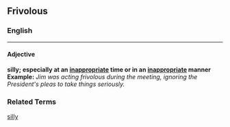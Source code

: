 ==Frivolous==
===English===
----
====Adjective====
'''silly; especially at an [[inappropriate]] time or in an [[inappropriate]] manner'''
<br>
'''Example:''' ''Jim was acting frivolous during the meeting, ignoring the President's pleas to take things seriously.''

===Related Terms===
[[silly]]